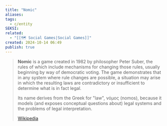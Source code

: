 ```yaml
---
title: "Nomic"
aliases: 
tags:
  - c/entity
SEKSI: 
related:
  - "[[🗺️ Social Games|Social Games]]"
created: 2024-10-14 06:49
publish: true
---
```

> **Nomic** is a game created in 1982 by philosopher Peter Suber, the rules of which include mechanisms for changing those rules, usually beginning by way of democratic voting. The game demonstrates that in any system where rule changes are possible, a situation may arise in which the resulting laws are contradictory or insufficient to determine what is in fact legal.
>
> Its name derives from the Greek for "law", νόμος (nomos), because it models (and exposes conceptual questions about) legal systems and the problems of legal interpretation.
>
> [Wikipedia](https://en.wikipedia.org/wiki/Nomic)
